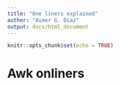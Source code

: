 ```yaml
---
title: "One liners explained"
author: "Aimer G. Diaz"
output: docs/html_document
---
```


```r
knitr::opts_chunk$set(echo = TRUE)
```

# Awk onliners 